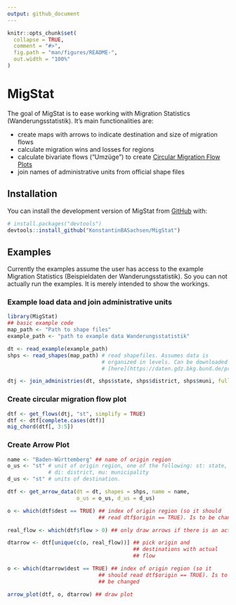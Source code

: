 ```yaml
---
output: github_document
---
```


<!-- README.md is generated from README.Rmd. Please edit that file -->

```r
knitr::opts_chunk$set(
  collapse = TRUE,
  comment = "#>",
  fig.path = "man/figures/README-",
  out.width = "100%"
)
```

# MigStat

<!-- badges: start -->
<!-- badges: end -->

The goal of MigStat is to ease working with Migration Statistics
(Wanderungsstatistik). It's main functionalities are:

- create maps with arrows to indicate destination and size of migration flows
- calculate migration wins and losses for regions
- calculate bivariate flows ("Umzüge") to create [Circular Migration Flow Plots](https://www.r-bloggers.com/2014/03/circular-migration-flow-plots-in-r/)
- join names of administrative units from official shape files


## Installation

You can install the development version of MigStat from [GitHub](https://github.com/) with:

``` r
# install.packages("devtools")
devtools::install_github("KonstantinBASachsen/MigStat")
```

## Examples

Currently the examples assume the user has access to the example
Migration Statistics (Beispieldaten der Wanderungsstatistik). So you
can not actually run the examples. It is merely intended to show the
workings.


### Example load data and join administrative units


```r

library(MigStat)
## basic example code
map_path <- "Path to shape files"
example_path <- "path to example data Wanderungsstatistik"

dt <- read_example(example_path)
shps <- read_shapes(map_path) # read shapefiles. Assumes data is
                              # organized in levels. Can be downloaded
                              # [here](https://daten.gdz.bkg.bund.de/produkte/vg/vg250_ebenen_1231/2013/)

dtj <- join_administries(dt, shps$state, shps$district, shps$muni, full = FALSE) ### join "official" names

```

### Create circular migration flow plot

```r

dtf <- get_flows(dtj, "st", simplify = TRUE)
dtf <- dtf[complete.cases(dtf)]
mig_chord(dtf[, 3:5])

```

### Create Arrow Plot

```R

name <- "Baden-Württemberg" ## name of origin region
o_us <- "st" # unit of origin region, one of the following: st: state,
             # di: district, mu: municipality
d_us <- "st" # units of destination. 

dtf <- get_arrow_data(dt = dt, shapes = shps, name = name,
                      o_us = o_us, d_us = d_us)

o <- which(dtf$dest == TRUE) ## index of origin region (so it should
                             ## read dtf$origin == TRUE). Is to be changed

real_flow <- which(dtf$flow > 0) ## only draw arrows if there is an actual flow

dtarrow <- dtf[unique(c(o, real_flow))] ## pick origin and
                                        ## destinations with actual
                                        ## flow

o <- which(dtarrow$dest == TRUE) ## index of origin region (so it
                             ## should read dtf$origin == TRUE). Is to
                             ## be changed

arrow_plot(dtf, o, dtarrow) ## draw plot

```


